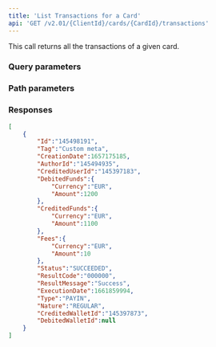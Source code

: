 ```yaml
---
title: 'List Transactions for a Card'  
api: 'GET /v2.01/{ClientId}/cards/{CardId}/transactions'  
---
```








This call returns all the transactions of a given card.  

### Query parameters  

<Status />  

<ResultCode />  

<BeforeDate1 />  

<AfterDate1 />  

<Type />  

<Nature />  

### Path parameters  

<CardId />  

### Responses  

<AccordionGroup>
<Accordion title="200">
<Array_Transactions1Response />
</Accordion>
</AccordionGroup>

<ResponseExample>  

```json 200
[
    {
        "Id":"145498191",
        "Tag":"Custom meta",
        "CreationDate":1657175185,
        "AuthorId":"145494935",
        "CreditedUserId":"145397183",
        "DebitedFunds":{
            "Currency":"EUR",
            "Amount":1200
        },
        "CreditedFunds":{
            "Currency":"EUR",
            "Amount":1100
        },
        "Fees":{
            "Currency":"EUR",
            "Amount":10
        },
        "Status":"SUCCEEDED",
        "ResultCode":"000000",
        "ResultMessage":"Success",
        "ExecutionDate":1661859994,
        "Type":"PAYIN",
        "Nature":"REGULAR",
        "CreditedWalletId":"145397873",
        "DebitedWalletId":null
    }
]  

 ```  

</ResponseExample>  

<RequestExample>  
  <RestNoBody />
  <PhpListTransactionsCard />
  <NodeListTransactionsCard />
  <RubyListTransactionsCard />
  <PythonListCardTransactions />
  <NetListCardTransactions />

</RequestExample>